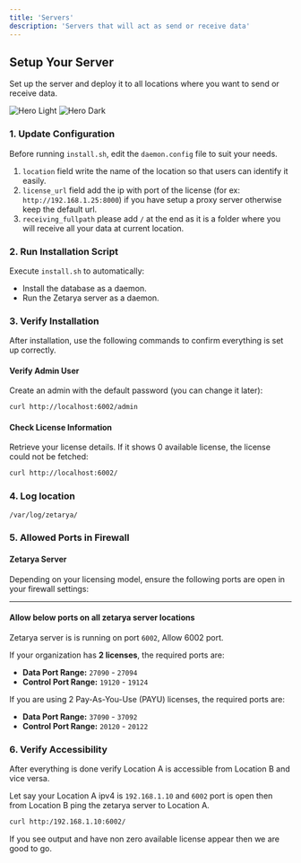 ```yaml
---
title: 'Servers'
description: 'Servers that will act as send or receive data'
---
```


## Setup Your Server

Set up the server and deploy it to all locations where you want to send or receive data.

<img
    className="block dark:hidden"
    src="/images/representation-light.svg"
    alt="Hero Light"
/>
<img
    className="hidden dark:block"
    src="/images/representation-dark.svg"
    alt="Hero Dark"
/>

### 1. Update Configuration

Before running `install.sh`, edit the `daemon.config` file to suit your needs.
1. `location` field write the name of the location so that users can identify it easily.
2. `license_url` field add the ip with port of the license (for ex: `http://192.168.1.25:8000`) if you have setup a proxy server otherwise keep the default url.
3. `receiving_fullpath` please add `/` at the end as it is a folder where you will receive all your data at current location.

### 2. Run Installation Script

Execute `install.sh` to automatically:

- Install the database as a daemon.
- Run the Zetarya server as a daemon.

### 3. Verify Installation

After installation, use the following commands to confirm everything is set up correctly.

#### Verify Admin User

Create an admin with the default password (you can change it later):

```bash
curl http://localhost:6002/admin
```

#### Check License Information

Retrieve your license details. If it shows 0 available license, the license could not be fetched:

```bash
curl http://localhost:6002/
```

### 4. Log location

```bash
/var/log/zetarya/
```

### 5. Allowed Ports in Firewall

#### Zetarya Server

Depending on your licensing model, ensure the following ports are open in your firewall settings:

---

#### Allow below ports on all zetarya server locations

Zetarya server is is running on port `6002`, Allow 6002 port.

If your organization has **2 licenses**, the required ports are:

- **Data Port Range:** `27090` - `27094`
- **Control Port Range:** `19120` - `19124`


If you are using 2 Pay-As-You-Use (PAYU) licenses, the required ports are:

- **Data Port Range:** `37090` - `37092`
- **Control Port Range:** `20120` - `20122`

### 6. Verify Accessibility

After everything is done verify Location A is accessible from Location B and vice versa.

Let say your Location A ipv4 is `192.168.1.10` and `6002` port is open then from Location B ping the zetarya server to Location A.

```bash
curl http:/192.168.1.10:6002/
```

If you see output and have non zero available license appear then we are good to go.
